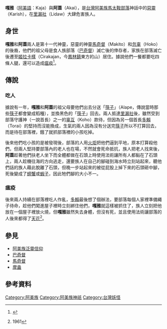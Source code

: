 '''嘎雅'''（[[阿美語|阿美語]]：Kaja）與'''阿蓋'''（Akai），是[[台灣|台灣]][[阿美族|阿美族]][[馬太鞍部落|馬太鞍部落]]神話中的[[惡靈|惡靈]]（Karish），在[[里漏社|里漏社]]（Lidaw）大肆危害族人。

== 身世 ==
'''嘎雅'''和'''阿蓋'''兩人是第十一代神靈，惡靈的神靈[[馬奇督|馬奇督]]（Makito）和[[忽辜|忽辜]]（Hoko）的後裔，他們的祖父母是食人族部落（[[巴奇督|巴奇督]]）滅亡後的倖存者，家族在部落滅亡後遷至[[姬拉卡樣|姬拉卡樣]]（Cirakajan，今[[鳳林鎮_(台灣)|鳳林鎮]]東方的山）居住。據說他們一餐都要吃四條人腿，還可以造成[[瘟疫|瘟疫]]<ref name="阿美族之宗教及神話">{{cite web|author=王崧興|title=馬太安阿美族之宗教及神話|url=https://www.ioe.sinica.edu.tw/mobile/content/Periodicals_Content.aspx?SiteID=530164240637641451&Menuid=530205601306173463&Msid=530207124576460556|publisher=民族學研究所|work=中央研究院|accessdate=1961年 秋季|archive-date=2020-08-25|archive-url=https://web.archive.org/web/20200825054829/https://www.ioe.sinica.edu.tw/mobile/content/Periodicals_Content.aspx?SiteID=530164240637641451&Menuid=530205601306173463&Msid=530207124576460556|dead-url=no}}</ref>。

== 傳說 ==
=== 吃人 ===
據說有一年，'''嘎雅'''和'''阿蓋'''的祖父母要他們出去分送「[[筷子|筷子]]」（Alape，傳說當時那些[[筷子|筷子]]都會變成稻種），並換黑色的「[[筷子|筷子]]」回去。兩人抵達[[里漏社|里漏社]]後，雖然受到部落守護神（一說首長）之一的[[辜互|辜互]]（Koho）款待，但因為另一個首長[[多賴|多賴]]（Torai）的堅持而沒能換成，生氣的兩人因為沒有分送完[[筷子|筷子]]所以不打算回去，而是待在部落裡，餓了就抓部落裡的小孩吃掉。

後來他們吃小孩的是被發現後，部落的人用[[火炬|火炬]]把他們逼到平地，原本打算殺他們，但兩人堅持要部落內的老人也在場，不然就會死命抵抗，族人把老人找來後，'''阿蓋'''趁著他們扶老人坐下而全體都做在石頭上時使用法術讓所有人都黏在了石頭上，兩人趁機往海的方向逃走，還要族人在自己的腳碰到海水時立刻站起來，聽他們話的族人藉此脫離了石頭，但晚一步站起來的被從屁股上掉下來的石頭砸中腳，死後變成了[[螃蟹|螃蟹]]或[[蝦子|蝦子]]，因此牠們腳的大小不一。

=== 瘟疫 ===
後來兩人持續在部落裡吃人作亂，[[多賴|多賴]]最後想了個辦法，要部落每個人家裡準備繩子待命，趁他們闖進屋子裡時立刻綁住他們，'''嘎雅'''就這樣被抓住了，族人立刻把他放在一個屋子裡放火燒，但'''嘎雅'''雖然失去身體，但沒有死，並且使用法術讓部落的人後來都得了[[天花|天花]]<ref name="馬太安阿美族的故事">{{cite web|author=王崧興|title=馬太安阿美族的故事|url=|publisher=民族學研究所 |work=中央研究院}}1961</ref>。

== 參見 ==
*[[阿美族泛靈信仰|阿美族泛靈信仰]]
*[[巴奇督|巴奇督]]
*[[馬奇督|馬奇督]]
*[[摩盎|摩盎]]

== 參考資料 ==
{{reflist}}

[[Category:阿美族|Category:阿美族]]
[[Category:阿美族神祇|Category:阿美族神祇]]
[[Category:台灣妖怪|Category:台灣妖怪]]